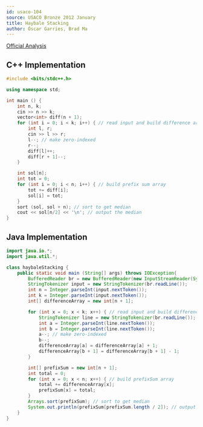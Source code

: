 ```yaml
---
id: usaco-104
source: USACO Bronze 2012 January
title: Haybale Stacking
author: Óscar Garries, Brad Ma
---
```


[Official Analysis](http://www.usaco.org/current/data/sol_stacking.html)

<LanguageSection>
<CPPSection>

## C++ Implementation

```cpp
#include <bits/stdc++.h>

using namespace std;

int main () {
	int n, k;
	cin >> n >> k;
	vector<int> diff(n + 1);
	for (int i = 0; i < k; i++) { // read input and build difference array
		int l, r;
		cin >> l >> r;
		l--; // make zero-indexed
		r--;
		diff[l]++;
		diff[r + 1]--;
	}

	int sol[n];
	int tot = 0;
	for (int i = 0; i < n; i++) { // build prefix sum array
		tot += diff[i];
		sol[i] = tot;
	}
	sort (sol, sol + n); // sort to get median
	cout << sol[n/2] << '\n'; // output the median
}

```

</CPPSection>
	
</LanguageSection>
<JavaSection>

## Java Implementation

```java
import java.io.*;
import java.util.*;

class haybaleStacking {
    public static void main (String[] args) throws IOException{
        BufferedReader br = new BufferedReader(new InputStreamReader(System.in));
        StringTokenizer input = new StringTokenizer(br.readLine());
        int n = Integer.parseInt(input.nextToken());
        int k = Integer.parseInt(input.nextToken());
        int[] differenceArray = new int[n + 1]; 

        for (int x = 0; x < k; x++) { // read input and build differenceArray
            StringTokenizer line = new StringTokenizer(br.readLine());
            int a = Integer.parseInt(line.nextToken());
            int b = Integer.parseInt(line.nextToken());
            a--; // make zero-indexed
            b--;
            differenceArray[a] = differenceArray[a] + 1;
            differenceArray[b + 1] = differenceArray[b + 1] - 1;
        }

        int[] prefixSum = new int[n + 1];
        int total = 0;
        for (int x = 0; x < n; x++) { // build prefixSum array
            total += differenceArray[x];
            prefixSum[x] = total;
        }
        Arrays.sort(prefixSum); // sort to get median
        System.out.println(prefixSum[prefixSum.length / 2]); // output the median
    }
}
		
```

</JavaSection>
